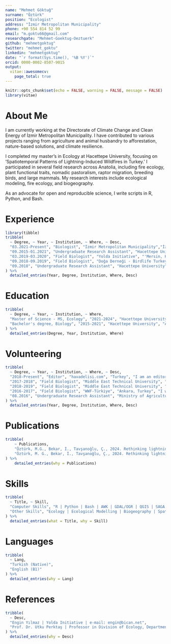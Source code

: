 ```yaml
---
name: "Mehmet Göktuğ"
surname: "Öztürk"
position: "Ecologist"
address: "İzmir Metropolitan Municipality"
phone: +90 554 814 52 99
email: "m.goktu66@gmail.com"
researchgate: "Mehmet-Goektug-Oeztuerk"
github: "mehmetgoktug"
twitter: "mehmet_goktu"
linkedin: "mehmetgoktug"
date: "`r format(Sys.time(), '%B %Y')`"
orcid: 0000-0002-8507-9015
output: 
  vitae::awesomecv:
    page_total: true
---
```


```r
knitr::opts_chunk$set(echo = FALSE, warning = FALSE, message = FALSE)
library(vitae)
```

# About Me

I am currently working at the Directorate of Climate Change and Clean Energy of İzmir Metropolitan Municipality. I have contributed to various projects ranging from agriculture and animal husbandry to afforestation, nature-based solutions, and climate resilience.

I completed my master's in Ecology at Hacettepe University, focusing on 'Spatiotemporal Patterns of Lightning-Induced Wildfires in Turkey.' I participated in several field research across Anatolia, including fire ecology, plant functional traits, nomadic pastoralism, raptor migration, breeding birds, and large mammals. My research interests include ecological modeling, fire ecology, and biogeography. 

As an advocate for open and reproducible science, I write scripts in R, Python, and Bash.

# Experience

```r
library(tibble)
tribble(
  ~ Degree, ~ Year, ~ Institution, ~ Where, ~ Desc,
  "03.2021-Present", "Biologist", "İzmir Metropolitan Municipality","İzmir, Turkey", "I am working on climate resilience and nature based solutions - NBS in various projects, such as Interreg NEXT MED, Climaax, Urban Climate Resilience Program - UCRP at the Directorate of Climate Change and Clean Energy of İzmir Metropolitan Municipality. During my time at the muncipality, I worked ecological animal husbandry, agriculture, afforestation and landscape designing in several projects, such as Mera İzmir, Başka Bir Tarım Mümkün, Bir Fidan Bir Dünya, Yaşayan Parklar and HORIZON (CARDIMED-Climate Adaptation and Resilience Demonstrated in the Mediterranean Region). I took an active role in collecting, processing and spatial analysis and modelling of the data.",
  "09.2015-01.2021", "Undergraduate Research Assistant", "Hacettepe University", "Ankara, Turkey", "I have worked as an undergraduate research assistant on fire ecology, seed germination and plant functional traits projects in the FEL (Functional Ecology Lab) at Hacettepe University with Çağatay Tavşanoğlu, Cansu Ülgen and Gökhan Ergan.",
  "03.2019-03.2020", "Field Biologist", "Yolda Initiative", "'Mersin, Karaman, Konya, Ankara', Turkey", "I worked from March 2019 to November 2019 as a field biologist in field study on pastoralist's goat herds in Mersin in the Nomadic Pastoralism Effects on Seed Dispersal Project. After the field studies, I worked on this project's lab works. The project was run with partnership Yolda Initiative and Hacettepe University.",
  "09.2018-09.2019", "Field Biologist", "Doğa Derneği - Birdlife Turkey", "Adana", "I worked as a birdwatcher on the Sarımazı Raptor Migration Count in the Egyptian Vulture New LIFE project (LIFE16 NAT/BG/000874).",
  "09.2018", "Undergraduate Research Assistant", "Hacettepe University", "Ankara", "I worked as a field study assistant in a research project on Quercus aucheri. We have worked in Aydın, Muğla and Antalya cities, almost all distribution range this species."
) %>% 
  detailed_entries(Year, Degree, Institution, Where, Desc)
```

# Education

```r
tribble(
  ~ Degree, ~ Year, ~ Institution, ~ Where,
  "Master of Science - MS, Ecology", "2021-2024", "Hacettepe University", "Ankara, Turkey",
  "Bachelor's degree, Biology", "2015-2021", "Hacettepe University", "Ankara, Turkey",
) %>% 
  detailed_entries(Degree, Year, Institution, Where)
```

# Volunteering

```r
tribble(
  ~ Degree, ~ Year, ~ Institution, ~ Where, ~ Desc,
  "2018-Present", "Editor", "havadelisi.com", "Turkey", "I am an editor in havadelisi.com and it's social media accounts.",
  "2017-2018", "Field Biologist", "Middle East Technical University", "Ankara, Turkey", "I was volunteer as birdwatcher in the Investigating the Biodiversity of Lake Eymir Area's Forest and Steppe Ecosystems and Determining Conservation Priority Zones Project in METU's Birdwatching Club(OKGT).",
  "2018-2019", "Field Biologist", "Middle East Technical University", "Ankara, Turkey", "I was volunteer as birdwatcher in the Searching for White-headed Duck (Oxyura leucocephala) Breeding and Wintering Grounds in Central Anatolia and Monitoring of Its Populations Project(Mohamed bin Zayed Species project number 182515710).",
  "2016-2017", "Field Biologist", "WWF-Türkiye", "Ankara, Turkey", "I was volunteer as a birdwatcher in the European Breeding Bird Atlas Project 2 (EBBA 2).",
  "08.2016", "Undergraduate Research Assistant", "Ministry of Agriculture and Forestry", "Bolu, Turkey", "I was volunteer as an assistant of wildlife biologist in the Impact of Anatolian Motorway on Large Mammals project with Ali Onur Sayar."
) %>% 
  detailed_entries(Year, Degree, Institution, Where, Desc)
```

# Publications

```r
tribble(
	~ Publications,
	"Öztürk, M.G., Bekar, İ., Tavşanoğlu, Ç., 2024. Rethinking lightning-induced fires: Spatial variability and implications for management policies. Forest Ecology and Management 572 122262. https://doi.org/10.1016/j.foreco.2024.122262",
	"Öztürk, M. G., Bekar, İ., Tavşanoğlu, Ç., 2024. Rethinking lightning-induced fires: Spatial variability and implications for management policies. In: Proceedings of the 10th Ecology and Evolutionary Biology Symposium, Çanakkale, Türkiye."
) %>%
	detailed_entries(why = Publications)

```

# Skills

```r
tribble(
  ~ Title, ~ Skill,
  "Computer Skills", "R | Python | Bash | AWK | GDAL/OGR | QGIS | SAGA GIS | GRASS GIS | GEE | ArcGIS | SQL | GIT | Office Programs | Markdown",
  "Other Skills", "Ecology | Ecological Modelling | Biogeography | Spatial Analysis | Remote Sensing | Data Analysis | Data Entry | Field Work | Birdwatching"
) %>%
  detailed_entries(what = Title, why = Skill)
```

# Languages

```r
tribble(
  ~ Lang,
  "Turkish (Native)",
  "English (B1)"
) %>%
  detailed_entries(why = Lang)
```


# References

```r
tribble(
  ~ Desc,
  "Engin Yılmaz | Yolda Initiative | e-mail: engin@bican.net",
  "Prof. Dr. Utku Perktaş | Professor in Division of Ecology, Department of Biology, Hacettepe University, Turkey | Research Associate in Division of Vertebrate Zoology, Department of Ornithology, American Museum of Natural History, USA | e-mail: perktas@hacettepe.edu.tr", "Prof. Dr. Çağatay Tavşanoğlu | Professor in Division of Ecology, Department of Biology, Hacettepe University, Turkey | e-mail: ctavsan@hacettepe.edu.tr", "Dr. İrem Tüfekcioğlu | Forest Ecologist | e-mail: iremtuf@gmail.com"
) %>%
  detailed_entries(why = Desc)
```


<!-- \ -->
<!-- \hspace*{70pt}{\labelitemi{}}&nbsp;&nbsp;Engin Yılmaz | Yolda Initiative | e-mail: [engin@bican.net](engin@bican.net) -->
<!-- \ -->
<!-- \hspace*{70pt}{\labelitemi{}}&nbsp;&nbsp;Prof. Dr. Utku Perktaş |\ -->
<!-- \hspace*{83pt}Professor in Division of Ecology, Department of Biology, \ -->
<!-- \hspace*{83pt}Hacettepe University, Turkey |\ -->
<!-- \hspace*{83pt}Research Associate in Division of Vertebrate Zoology, \ -->
<!-- \hspace*{83pt}Department of Ornithology, American Museum of Natural History, USA |\ -->
<!-- \hspace*{83pt}e-mail: perktas@hacettepe.edu.tr -->
<!-- \ -->
<!-- \hspace*{70pt}{\labelitemi{}}&nbsp;&nbsp;Prof. Dr. Çağatay Tavşanoğlu | Professor in Division of Ecology, \ -->
<!-- \hspace*{83pt}Department of Biology, Hacettepe University, Turkey |\ -->
<!-- \hspace*{83pt}e-mail: ctavsan@hacettepe.edu.tr -->
<!-- \hspace*{70pt}{\labelitemi{}}&nbsp;&nbsp;Dr. İrem Tüfekcioğlu | Forest Ecologist | e-mail: [iremtuf@gmail.com](iremtuf@gmail.com) -->
